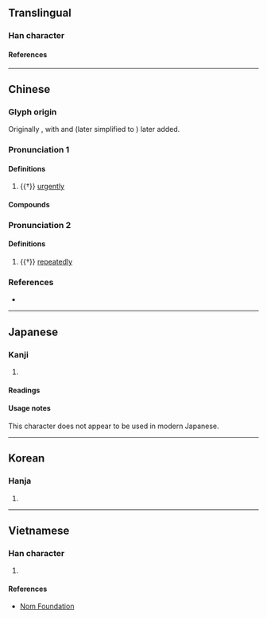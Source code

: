 {{character info/new}}
==Translingual==
{{stroke order|type=animate}}

===Han character===
{{Han char|rn=7|rad=二|as=06|sn=8|four=10104|canj=MEM|ids=⿱⿻了叹一(G),⿱⿻丂叹一(TJKV)}}

====References====
{{Han ref|kx=0087.140|dkj=00279|dj=0184.070|hdz=10055.070|uh=4E9F}}

----

==Chinese==
{{zh-forms}}

===Glyph origin===
{{Han etym}}
Originally {{Han compound|人|二|c1=s|c2=s|ls=ic|nocap=1}}, with {{lang|zh|口}} and {{lang|zh|攴}} (later simplified to {{lang|zh|又}}) later added.

===Pronunciation 1===
{{zh-pron
|m=jí
|c=gik1
|mc=2
|oc=1,2
|cat=adv
}}

====Definitions====
{{zh-hanzi}}

# {{†}} [[urgently]]

====Compounds====
{{zh-der|亟亟|亟待|亟思|亟欲|亟需|需才孔亟|孔亟}}

===Pronunciation 2===
{{zh-pron
|m=qì
|c=kei3
|mc=1
|oc=2,1
|cat=adv
}}

====Definitions====
{{zh-hanzi}}

# {{†}} [[repeatedly]]
#: {{zh-x|愛 ^共{Gōng} ^叔{Shú} ^段，欲 立 之，亟{qì} 請 於 ^武 ^公，^公 弗 許。|[''{{w|zh:武姜|Jiang}}''] favored {{w|zh:共叔段|Gong Shu Duan}} and hoped to make him heir to the dukedom. '''Many times''', [''she''] asked {{w|zh:鄭武公|Duke Wu}} [''of {{w|Zheng (state)|Zheng}}''] to do this, but the duke wouldn't permit it.|ref=Zuozhuan}}

===References===
* {{R:twedu|A00058}}

----

==Japanese==

===Kanji===
{{ja-kanji|grade=|rs=二06}}

# {{l|en|sudden}}

====Readings====
{{ja-readings
|goon=こ, こく
|kanon=き, きょく
|kun=すみ-やか
}}

====Usage notes====
This character does not appear to be used in modern Japanese.

----

==Korean==

===Hanja===
{{ko-hanja|hangeul=[[극]], [[기]]|rv=geuk, gi|mr=kŭk, ki|y=kuk, ki}}

# {{rfdef|ko|sort=二06}}

----

==Vietnamese==

===Han character===
{{vi-readings|reading=[[cấc]], [[cức]], [[cực]]|rs=二06}}

# {{rfdef|vi|sort=二06}}

====References====
* [http://nomfoundation.org/common/nom_details.php?codepoint=4e9f Nom Foundation]

{{cln|vi|Han tu}}